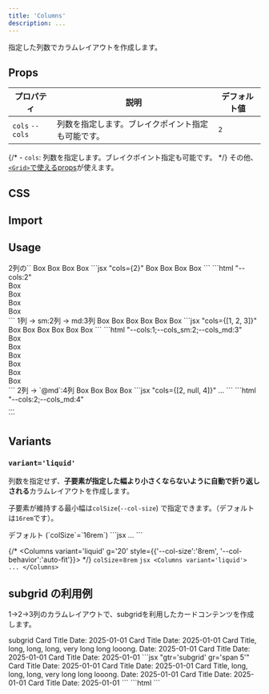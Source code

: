 ```yaml
---
title: 'Columns'
description: ...
---
```


指定した列数でカラムレイアウトを作成します。


## Props

| プロパティ | 説明 | デフォルト値 |
|---|---|---|
| `cols` <PropBadge type="cssvar">`--cols`</PropBadge> | 列数を指定します。ブレイクポイント指定も可能です。 | `2` |

{/* - `cols`: 列数を指定します。ブレイクポイント指定も可能です。 */}
その他、[`<Grid>`で使えるprops](/components/grid#props)が使えます。


## CSS

<EmbedCode dirPath='packages/lism-css' srcPath='src/scss/layout/_columns.scss' />



## Import

<ImportPackage component='Columns' />


## Usage

<Preview>
	<PreviewTitle>
		2列の`<Columns>`
	</PreviewTitle>
	<PreviewArea resize p='20'>
		<Columns cols={2} g='20'>
			<Box bgc='base-2' p='30'>Box</Box>
			<Box bgc='base-2' p='30'>Box</Box>
			<Box bgc='base-2' p='30'>Box</Box>
			<Box bgc='base-2' p='30'>Box</Box>
		</Columns>
	</PreviewArea>
	<PreviewCode slot='tab' label='JSX'>
		```jsx "cols={2}"
		<Columns cols={2} g='20'>
			<Box bgc='base-2' p='30'>Box</Box>
			<Box bgc='base-2' p='30'>Box</Box>
			<Box bgc='base-2' p='30'>Box</Box>
			<Box bgc='base-2' p='30'>Box</Box>
		</Columns>
		```
	</PreviewCode>
	<PreviewCode slot='tab' label='HTML'>
		```html "--cols:2"
		<div class="l--columns -g:20" style="--cols:2">
			<div class="l--box -bgc:base-2 -p:30">Box</div>
			<div class="l--box -bgc:base-2 -p:30">Box</div>
			<div class="l--box -bgc:base-2 -p:30">Box</div>
			<div class="l--box -bgc:base-2 -p:30">Box</div>
		</div>
		```
	</PreviewCode>
</Preview>


<Preview>
	<PreviewTitle>
		1列 → sm:2列 → md:3列
	</PreviewTitle>
	<PreviewArea resize p='20'>
		<Columns cols={[1, 2, 3]} g='20'>
			<Box bgc='base-2' p='30'>Box</Box>
			<Box bgc='base-2' p='30'>Box</Box>
			<Box bgc='base-2' p='30'>Box</Box>
			<Box bgc='base-2' p='30'>Box</Box>
			<Box bgc='base-2' p='30'>Box</Box>
			<Box bgc='base-2' p='30'>Box</Box>
		</Columns>
	</PreviewArea>
	<PreviewCode slot='tab' label='JSX'>
		```jsx "cols={[1, 2, 3]}"
		<Columns cols={[1, 2, 3]} g='20'>
			<Box bgc='base-2' p='30'>Box</Box>
			<Box bgc='base-2' p='30'>Box</Box>
			<Box bgc='base-2' p='30'>Box</Box>
			<Box bgc='base-2' p='30'>Box</Box>
			<Box bgc='base-2' p='30'>Box</Box>
			<Box bgc='base-2' p='30'>Box</Box>
		</Columns>
		```
	</PreviewCode>
	<PreviewCode slot='tab' label='HTML'>
		```html "--cols:1;--cols_sm:2;--cols_md:3"
		<div class="l--columns -g:20" style="--cols:1;--cols_sm:2;--cols_md:3">
			<div class="l--box -bgc:base-2 -p:30">Box</div>
			<div class="l--box -bgc:base-2 -p:30">Box</div>
			<div class="l--box -bgc:base-2 -p:30">Box</div>
			<div class="l--box -bgc:base-2 -p:30">Box</div>
			<div class="l--box -bgc:base-2 -p:30">Box</div>
			<div class="l--box -bgc:base-2 -p:30">Box</div>
		</div>
		```
	</PreviewCode>
</Preview>


<Preview>
	<PreviewTitle>2列 → `@md`:4列</PreviewTitle>
	<PreviewArea resize p='20'>
		<Columns cols={[2, null, 4]} g='20'>
			<Box bgc='base-2' p='30'>Box</Box>
			<Box bgc='base-2' p='30'>Box</Box>
			<Box bgc='base-2' p='30'>Box</Box>
			<Box bgc='base-2' p='30'>Box</Box>
		</Columns>
	</PreviewArea>

<PreviewCode slot='tab' label='JSX'>
```jsx "cols={[2, null, 4]}"
<Columns cols={[2, null, 4]} g='20'>
	...
</Columns>
```
</PreviewCode>
<PreviewCode slot='tab' label='HTML'>
```html "--cols:2;--cols_md:4"
<div class="l--columns -g:20" style="--cols:2;--cols_md:4">
	...
</div>
```
</PreviewCode>
</Preview>


## Variants

### `variant='liquid'`

列数を指定せず、**子要素が指定した幅より小さくならないように自動で折り返しされる**カラムレイアウトを作成します。


子要素が維持する最小幅は`colSize`(`--col-size`) で指定できます。（デフォルトは`16rem`です）。

<Preview>
	<PreviewTitle>
		デフォルト (`colSize`=`16rem`)
	</PreviewTitle>
	<PreviewArea resize p={20}>
		<Columns variant='liquid' className="has--itemGuide">
			<Dummy />
			<Dummy />
			<Dummy />
			<Dummy />
			<Dummy />
			<Dummy />
			<Dummy />
			<Dummy />
		</Columns>
	</PreviewArea>
	<PreviewCode>
		```jsx
		<Columns variant='liquid'>
			...
		</Columns>
		```
	</PreviewCode>
</Preview>

{/* <Columns variant='liquid' g='20' style={{'--col-size':'8rem', '--col-behavior':'auto-fit'}}> */}
<Preview>
	<PreviewTitle>
		`colSize`=`8rem`
	</PreviewTitle>
	<PreviewArea resize p={20}>
		<Columns variant='liquid' g='20' colSize='8rem'>
			<Dummy bgc='base-2' />
			<Dummy bgc='base-2' />
			<Dummy bgc='base-2' />
			<Dummy bgc='base-2' />
		</Columns>
	</PreviewArea>
	<PreviewCode>
		```jsx
		<Columns variant='liquid'>
			...
		</Columns>
		```
	</PreviewCode>
</Preview>


## subgrid の利用例

1→2→3列のカラムレイアウトで、subgridを利用したカードコンテンツを作成します。

<Preview>
	<PreviewTitle>subgrid</PreviewTitle>
	<PreviewArea resize p='20'>
		<Columns cols={[1, 2, 3]} g='20'>
			<GridItem layout={Grid} g='30' p='30' gtr='subgrid' gr='span 5' bgc='base-2' bdrs='2'>
				<Text className='u--trimHL' tag='h2' fz='m'>Card Title</Text>
				<Media ar='ogp' bdrs='2' src='/img/img-1.jpg'/>
				<Dummy className='u--trimHL' lh='xs' />
				<Divider />
				<Lism className='u--trimHL' lh='xs' fz='s' op='high' >Date: 2025-01-01</Lism>
			</GridItem>
			<GridItem layout={Grid} g='30' p='30' gtr='subgrid' gr='span 5' bgc='base-2' bdrs='2'>
				<Text className='u--trimHL' tag='h2' fz='m'>Card Title</Text>
				<Media ar='ogp' bdrs='2' src='/img/img-2.jpg' />
				<Dummy className='u--trimHL' lh='xs' length='s' />
				<Divider />
				<Lism className='u--trimHL' lh='xs' fz='s' op='high' >Date: 2025-01-01</Lism>
			</GridItem>
			<GridItem layout={Grid} g='30' p='30' gtr='subgrid' gr='span 5' bgc='base-2' bdrs='2'>
				<Text className='u--trimHL' tag='h2' fz='m'>Card Title, long, long, long, very long long looong.</Text>
				<Media ar='ogp' bdrs='2' src='/img/img-3.jpg' />
				<Dummy className='u--trimHL' lh='xs' />
				<Divider />
				<Lism className='u--trimHL' lh='xs' fz='s' op='high' >Date: 2025-01-01</Lism>
			</GridItem>
			<GridItem layout={Grid} g='30' p='30' gtr='subgrid' gr='span 5' bgc='base-2' bdrs='2'>
				<Text className='u--trimHL' tag='h2' fz='m'>Card Title</Text>
				<Media ar='ogp' bdrs='2' src='/img/img-4.jpg' />
				<Dummy className='u--trimHL' lh='xs' length='s' />
				<Divider />
				<Lism className='u--trimHL' lh='xs' fz='s' op='high' >Date: 2025-01-01</Lism>
			</GridItem>
			<GridItem layout={Grid} g='30' p='30' gtr='subgrid' gr='span 5' bgc='base-2' bdrs='2'>
				<Text className='u--trimHL' tag='h2' fz='m'>Card Title</Text>
				<Media ar='ogp' bdrs='2' src='/img/img-5.jpg' />
				<Dummy className='u--trimHL' lh='xs' />
				<Divider />
				<Lism className='u--trimHL' lh='xs' fz='s' op='high' >Date: 2025-01-01</Lism>
			</GridItem>
		</Columns>
	</PreviewArea>

<PreviewCode slot='tab' label='JSX'>
```jsx "gtr='subgrid' gr='span 5'"
<Columns cols={[1, 2, 3]} g='20'>
	<GridItem layout={Grid} g='30' p='30' gtr='subgrid' gr='span 5' bgc='base-2' bdrs='2'>
		<Text className='u--trimHL' tag='h2' fz='m'>Card Title</Text>
		<Media ar='ogp' bdrs='2' src='/img/img-1.jpg'/>
		<Dummy className='u--trimHL' lh='xs' />
		<Divider />
		<Lism className='u--trimHL' lh='xs' fz='s' op='high' >Date: 2025-01-01</Lism>
	</GridItem>
	<GridItem layout={Grid} g='30' p='30' gtr='subgrid' gr='span 5' bgc='base-2' bdrs='2'>
		<Text className='u--trimHL' tag='h2' fz='m'>Card Title</Text>
		<Media ar='ogp' bdrs='2' src='/img/img-2.jpg' />
		<Dummy className='u--trimHL' lh='xs' length='s' />
		<Divider />
		<Lism className='u--trimHL' lh='xs' fz='s' op='high' >Date: 2025-01-01</Lism>
	</GridItem>
	<GridItem layout={Grid} g='30' p='30' gtr='subgrid' gr='span 5' bgc='base-2' bdrs='2'>
		<Text className='u--trimHL' tag='h2' fz='m'>Card Title, long, long, long, very long long looong.</Text>
		<Media ar='ogp' bdrs='2' src='/img/img-3.jpg' />
		<Dummy className='u--trimHL' lh='xs' />
		<Divider />
		<Lism className='u--trimHL' lh='xs' fz='s' op='high' >Date: 2025-01-01</Lism>
	</GridItem>
	<GridItem layout={Grid} g='30' p='30' gtr='subgrid' gr='span 5' bgc='base-2' bdrs='2'>
		<Text className='u--trimHL' tag='h2' fz='m'>Card Title</Text>
		<Media ar='ogp' bdrs='2' src='/img/img-4.jpg' />
		<Dummy className='u--trimHL' lh='xs' length='s' />
		<Divider />
		<Lism className='u--trimHL' lh='xs' fz='s' op='high' >Date: 2025-01-01</Lism>
	</GridItem>
	<GridItem layout={Grid} g='30' p='30' gtr='subgrid' gr='span 5' bgc='base-2' bdrs='2'>
		<Text className='u--trimHL' tag='h2' fz='m'>Card Title</Text>
		<Media ar='ogp' bdrs='2' src='/img/img-5.jpg' />
		<Dummy className='u--trimHL' lh='xs' />
		<Divider />
		<Lism className='u--trimHL' lh='xs' fz='s' op='high' >Date: 2025-01-01</Lism>
	</GridItem>
</Columns>
```
</PreviewCode>
<PreviewCode slot='tab' label='HTML'>
```html
```
</PreviewCode>
</Preview>


